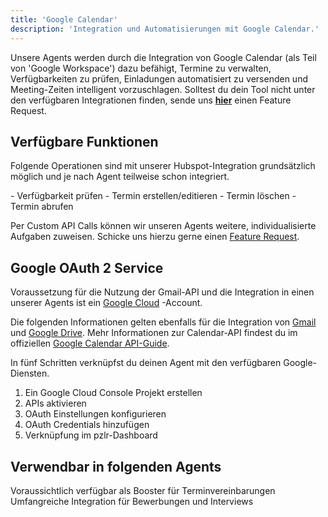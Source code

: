 ```yaml
---
title: 'Google Calendar'
description: 'Integration und Automatisierungen mit Google Calendar.'
---
```


Unsere Agents werden durch die Integration von Google Calendar (als Teil von 'Google Workspace') dazu befähigt, Termine zu verwalten, Verfügbarkeiten zu prüfen, Einladungen automatisiert zu versenden und Meeting-Zeiten intelligent vorzuschlagen.
<Info>Solltest du dein Tool nicht unter den verfügbaren Integrationen finden, sende uns <a href="mailto:support@pzlr.ai">**hier**</a> einen Feature Request.</Info>

## Verfügbare Funktionen

Folgende Operationen sind mit unserer Hubspot-Integration grundsätzlich möglich und je nach Agent teilweise schon integriert.

<AccordionGroup>

  <Accordion title="Kalender">
    - Verfügbarkeit prüfen
  </Accordion>

  <Accordion title="Termin">
    - Termin erstellen/editieren
    - Termin löschen
    - Termin abrufen
  </Accordion>

</AccordionGroup>

Per Custom API Calls können wir unseren Agents weitere, individualisierte Aufgaben zuweisen. Schicke uns hierzu gerne einen <a href="mailto:support@pzlr.ai">Feature Request</a>.

## Google OAuth 2 Service

Voraussetzung für die Nutzung der Gmail-API und die Integration in einen unserer Agents ist ein [Google Cloud](https://cloud.google.com/?hl=de) -Account.

<Note>Die folgenden Informationen gelten ebenfalls für die Integration von [Gmail](/integrationen/gmail) und [Google Drive](/integrationen/google-drive). Mehr Informationen zur Calendar-API findest du im offiziellen [Google Calendar API-Guide](https://developers.google.com/workspace/calendar/api/guides/overview?hl=de).</Note>

In fünf Schritten verknüpfst du deinen Agent mit den verfügbaren Google-Diensten.

1. Ein Google Cloud Console Projekt erstellen
2. APIs aktivieren
3. OAuth Einstellungen konfigurieren
4. OAuth Credentials hinzufügen
5. Verknüpfung im pzlr-Dashboard




## Verwendbar in folgenden Agents

<CardGroup cols={2}>
  <Card title="Sales-Agent" href="/sales-agent/comingsoon">
    Voraussichtlich verfügbar als Booster für Terminvereinbarungen
  </Card>
  <Card title="Recruiting-Agent" href="/recruiting-agent/comingsoon">
    Umfangreiche Integration für Bewerbungen und Interviews
  </Card>
  
</CardGroup>